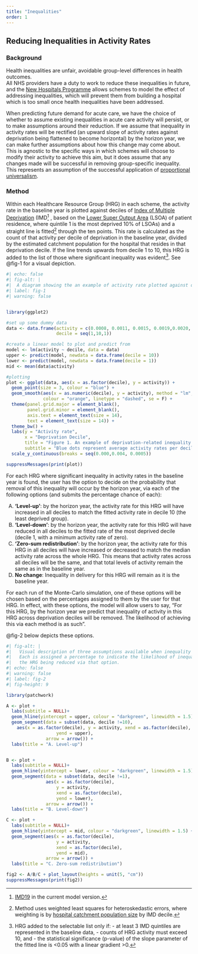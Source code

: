```yaml
---
title: "Inequalities"
order: 1
---
```


## Reducing Inequalities in Activity Rates

### Background

Health inequalities are unfair, avoidable group-level differences in health outcomes.\
All NHS providers have a duty to work to reduce these inequalities in future, and the [New Hospitals Programme](https://www.gov.uk/government/publications/new-hospital-programme-review-outcome/new-hospital-programme-equality-impact-assessment#:~:text=Women%2C%20children%2C%20the%20elderly%2C,use%20hospital%20services%20in%20general) allows schemes to model the effect of addressing inequalities, which will prevent them from building a hospital which is too small once health inequalities have been addressed.

When predicting future demand for acute care, we have the choice of whether to assume existing inequalities in acute care activity will persist, or to make assumptions around their reduction. If we assume that inequality in activity rates will be rectified (an upward slope of activity rates against deprivation being flattened to become horizontal) by the horizon year, we can make further assumptions about how this change may come about. This is agnostic to the specific ways in which schemes will choose to modify their activity to achieve this aim, but it does assume that any changes made will be successful in removing group-specific inequality. This represents an assumption of the successful application of [proportional universalism](https://www.instituteofhealthequity.org/resources-reports/towards-health-equity-a-framework-for-the-application-of-proportionate-universalism).

### Method

Within each Healthcare Resource Group (HRG) in each scheme, the activity rate in the baseline year is plotted against deciles of [Index of Multiple Deprivation](https://www.gov.uk/government/collections/english-indices-of-deprivation) (IMD[^1] , based on the [Lower Super Output Area](https://www.ons.gov.uk/methodology/geography/ukgeographies/statisticalgeographies) (LSOA) of patient residence, where quintile 1 is the most deprived 10% of LSOAs) and a straight line is fitted[^2] through the ten points. This rate is calculated as the count of that activity per decile of deprivation in the baseline year, divided by the estimated catchment population for the hospital that resides in that deprivation decile. If the line trends upwards from decile 1 to 10, this HRG is added to the list of those where significant inequality was evident[^3]. See @fig-1 for a visual depiction.

[^1]: [IMD19](https://www.gov.uk/government/statistics/english-indices-of-deprivation-2019) in the current model version.

[^2]: Method uses weighted least squares for heteroskedastic errors, where weighting is by [hospital catchment population size](https://csucloudservices-my.sharepoint.com/personal/claire_welsh_mlcsu_nhs_uk/Documents/Documents/NHP/sprint%20info/link%20to%20our%20method%20on%20this) by IMD decile.

[^3]: HRG added to the selectable list only if: - at least 3 IMD quintiles are represented in the baseline data, - counts of HRG activity must exceed 10, and - the statistical significance (p-value) of the slope parameter of the fitted line is \<0.05 with a linear gradient \>0.

```r
#| echo: false
#| fig-alt: |
#|  A diagram showing the an example of activity rate plotted against deprivation decile
#| label: fig-1
#| warning: false


library(ggplot2)

#set up some dummy data
data <- data.frame(activity = c(0.0008, 0.0011, 0.0015, 0.0019,0.0020, 0.0024, 0.0020, 0.0031, 0.0033, 0.0035),
                   decile = seq(1,10,1))

#create a linear model to plot and predict from
model <- lm(activity ~ decile, data = data)
upper <- predict(model, newdata = data.frame(decile = 10))
lower <- predict(model, newdata = data.frame(decile = 1))
mid <- mean(data$activity)

#plotting
plot <- ggplot(data, aes(x = as.factor(decile), y = activity)) +
  geom_point(size = 3, colour = "blue") +
  geom_smooth(aes(x = as.numeric(decile), y = activity), method = "lm", 
              colour = "orange", linetype = "dashed", se = F) +
  theme(panel.grid.major = element_blank(),
        panel.grid.minor = element_blank(),
        axis.text = element_text(size = 14),
        text = element_text(size = 14)) +
  theme_bw() +
  labs(y = "Activity rate",
       x = "Deprivation Decile",
       title = "Figure 1. An example of deprivation-related inequality in activity rate",
       subtitle = "Blue dots represent average activity rates per decile.\nThe orange dashed line is a line of best fit through these points.") +
  scale_y_continuous(breaks = seq(0.000,0.004, 0.0005))

suppressMessages(print(plot))

```

For each HRG where significant inequality in activity rates in the baseline year is found, the user has the option to decide on the probability that removal of this inequality will occur by the horizon year, via each of the following options (and submits the percentage chance of each):

A.  **‘Level-up’**: by the horizon year, the activity rate for this HRG will have increased in all deciles to match the fitted activity rate in decile 10 (the least deprived group).
B.  **‘Level-down’**: by the horizon year, the activity rate for this HRG will have reduced in all deciles to the fitted rate of the most deprived decile (decile 1, with a minimum activity rate of zero).
C.  **‘Zero-sum redistribution’**: by the horizon year, the activity rate for this HRG in all deciles will have increased or decreased to match the median activity rate across the whole HRG. This means that activity rates across all deciles will be the same, and that total levels of activity remain the same as in the baseline year.
D.  **No change**: Inequality in delivery for this HRG will remain as it is the baseline year.

For each run of the Monte-Carlo simulation, one of these options will be chosen based on the percentages assigned to them by the user for that HRG. In effect, with these options, the model will allow users to say, “For this HRG, by the horizon year we predict that inequality of activity in this HRG across deprivation deciles will be removed. The likelihood of achieving this via each method is as such”.

@fig-2 below depicts these options.

```r
#| fig-alt: |
#|   Visual description of three assumptions available when inequality reduction is predicted for an HRG. 
#|   Each is assigned a percentage to indicate the likelihood of inequalities in 
#|   the HRG being reduced via that option.
#| echo: false
#| warning: false
#| label: fig-2
#| fig-height: 9

library(patchwork)

A <- plot + 
  labs(subtitle = NULL)+
  geom_hline(yintercept = upper, colour = "darkgreen", linewidth = 1.5) +
  geom_segment(data = subset(data, decile !=10),
    aes(x = as.factor(decile), y = activity, xend = as.factor(decile),
                   yend = upper),
               arrow = arrow()) +
  labs(title = "A. Level-up") 


B <- plot + 
  labs(subtitle = NULL)+
  geom_hline(yintercept = lower, colour = "darkgreen", linewidth = 1.5) +
  geom_segment(data = subset(data, decile !=1),
               aes(x = as.factor(decile), 
                   y = activity, 
                   xend = as.factor(decile),
                   yend = lower),
               arrow = arrow()) +
  labs(title = "B. Level-down") 

C <- plot + 
  labs(subtitle = NULL)+
  geom_hline(yintercept = mid, colour = "darkgreen", linewidth = 1.5) +
  geom_segment(aes(x = as.factor(decile), 
                   y = activity, 
                   xend = as.factor(decile),
                   yend = mid),
               arrow = arrow()) +
  labs(title = "C. Zero-sum redistribution") 

fig2 <- A/B/C + plot_layout(heights = unit(5, "cm"))
suppressMessages(print(fig2))

```
